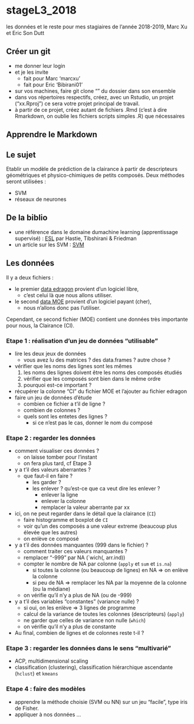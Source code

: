 # stageL3_2018
les données et le reste pour mes stagiaires de l'année 2018-2019, Marc Xu et Eric Son Dutt

## Créer un git
  
  - me donner leur login
  - et je les invite
    - fait pour Marc 'marcxu'
    - fait pour Eric 'Bibirani01'
  - sur vos machines, faire git clone "" du dossier dans son ensemble
  - dans vos répertoires respectifs, créez, avec un Rstudio, un projet ("xx.Rproj") ce sera votre projet principal de travail.
  - à partir de ce projet, créez autant de fichiers .Rmd (c'est à dire Rmarkdown, on oublie les fichiers scripts simples .R) que nécessaires
  
## Apprendre le Markdown

## Le sujet
Etablir un modèle de prédiction de la clairance à partir de descripteurs géométriques et physico-chimiques de petits composés. Deux méthodes seront utilisées :

  - SVM
  - réseaux de neurones

## De la biblio

  - une référence dans le domaine dumachine learning (apprentissage supervisé) : [ESL](https://web.stanford.edu/~hastie/ElemStatLearn/index.html) par Hastie, Tibshirani & Friedman
  - un article sur les SVM : [SVM](https://towardsdatascience.com/demystifying-maths-of-svm-13ccfe00091e)
  
## Les données
Il y a deux fichiers :

  - le premier [data edragon](https://github.com/ajbadel/stageL3_2018/blob/master/data/placenta_edragon_91mol.csv) provient d'un logiciel libre, 
  	- c'est celui là que nous allons utiliser.
  - le second [data MOE](https://github.com/ajbadel/stageL3_2018/blob/master/data/placenta_MOE_2D_192.csv) provient d'un logiciel payant (cher), 
  	- nous n'allons donc pas l'utiliser. 
  
Cependant, ce second fichier (MOE) contient une données très importante pour nous, la Clairance (CI).

### Etape 1 : réalisation d'un jeu de données "utilisable"

  - lire les deux jeux de données
    - vous avez lu des matrices ? des data.frames ? autre chose ?
  - vérifier que les noms des lignes sont les mêmes
    1. les noms des lignes doivent être les noms des composés étudiés
    2. vérifier que les composés sont bien dans le même ordre
    3. pourquoi est-ce important ?
  - récupérer la colonne "CI" du fichier MOE et l'ajouter au fichier edragon
  - faire un jeu de données d'étude
    - combien ce fichier a t'il de ligne ?
    - combien de colonnes ?
    - quels sont les entetes des lignes ?
      * si ce n'est pas le cas, donner le nom du composé
  
### Etape 2 : regarder les données

  - comment visualiser ces données ?
    - on laisse tomber pour l'instant
    - on fera plus tard, cf Etape 3
  - y a t'il des valeurs aberrantes ?
    - que faut-il en faire ? 
      - les garder ?
      - les enlever ? qu'est-ce que ca veut dire les enlever ?
        - enlever la ligne
        - enlever la colonne
        - remplacer la valeur aberrante par xx
  - ici, on ne peut regarder dans le détail que la clairance (`CI`)
    - faire histogramme et boxplot de `CI`
    - voir qu'un des composés a une valeur extreme (beaucoup plus élevée que les autres)
    - on enlève ce composé
  - y a t'il des données manquantes (999 dans le fichier) ?
    - comment traiter ces valeurs manquantes ?
    - remplacer "-999" par NA (`wich(, arr.ind))
    - compter le nombre de NA par colonne (`apply` et `sum` et `is.na`)
      - si toutes la colonne (ou beaucoup de lignes) en NA => on enlève la colonne
      - si peu de NA => remplacer les NA par la moyenne de la colonne (ou la médiane)
    - on vérifie qu'il n'y a plus de NA (ou de -999)
  - y a t'il des variables "constantes" (variance nulle) ?
    - si oui, on les enlève => 3 lignes de programme
    - calcul de la variance de toutes les colonnes (descripteurs) (`apply`)
    - ne garder que celles de variance non nulle (`which`)
    - on vérifie qu'il n'y a plus de constante
  - Au final, combien de lignes et de colonnes reste t-il ?

  
### Etape 3 : regarder les données  dans le sens "multivarié"

  - ACP, multidimensional scaling
  - classification (clustering), classification hiérarchique ascendante (`hclust`) et `kmeans`
  
### Etape 4 : faire des modèles

  - apprendre la méthode choisie (SVM ou NN) sur un jeu "facile", type iris de Fisher.
  - appliquer à nos données ...
